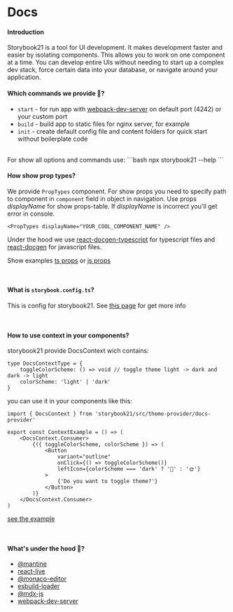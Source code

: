 # Docs

#### Introduction
Storybook21 is a tool for UI development. It makes development faster and easier by isolating components. This allows you to work on one component at a time. You can develop entire UIs without needing to start up a complex dev stack, force certain data into your database, or navigate around your application.

#### Which commands we provide 🤖?
- `start` - for run app with [webpack-dev-server](https://webpack.js.org/configuration/dev-server/) on default port (4242) or your custom port
- `build` - build app to static files for nginx server, for example
- `init` - create default config file and content folders for quick start without boilerplate code
<br />
For show all options and commands use:
```bash
npx storybook21 --help
```

<br />

#### How show prop types?
We provide `PropTypes` component.
For show props you need to specify path to component in `component` field in object in navigation.
Use props _displayName_ for show props-table. If _displayName_ is incorrect you'll get error in console.

```tsx
<PropTypes displayName="YOUR_COOL_COMPONENT_NAME" />
```

Under the hood we use [react-docgen-typescript](https://github.com/styleguidist/react-docgen-typescript) for typescript files and [react-docgen](https://github.com/reactjs/react-docgen) for javascript files.

Show examples [ts props](/components/ts-props-example) or [js props](/components/js-props-example)

<br />

#### What is `storybook.config.ts`?
This is config for storybook21. See [this page](/docs/config) for get more info

<br />

#### How to use context in your components?
storybook21 provide DocsContext wich contains:
```tsx
type DocsContextType = {
    toggleColorScheme: () => void // toggle theme light -> dark and dark -> light
    colorScheme: 'light' | 'dark'
}
```
you can use it in your components like this:
```tsx
import { DocsContext } from 'storybook21/src/theme-provider/docs-provider'

export const ContextExample = () => (
    <DocsContext.Consumer>
        {({ toggleColorScheme, colorScheme }) => (
            <Button
                variant="outline"
                onClick={() => toggleColorScheme()}
                leftIcon={colorScheme === 'dark' ? '🌚' : '🌞'}
            >
                {'Do you want to toggle theme?'}
            </Button>
        )}
    </DocsContext.Consumer>
)
```
[see the example](/components/context-example)

<br />

#### What's under the hood 🚗?
- [@mantine](https://mantine.dev/)
- [react-live](https://github.com/FormidableLabs/react-live)
- [@monaco-editor](https://github.com/suren-atoyan/monaco-react) 
- [esbuild-loader](https://github.com/privatenumber/esbuild-loader#readme)
- [@mdx-js](https://mdxjs.com)
- [webpack-dev-server](https://github.com/webpack/webpack-dev-server#readme)
